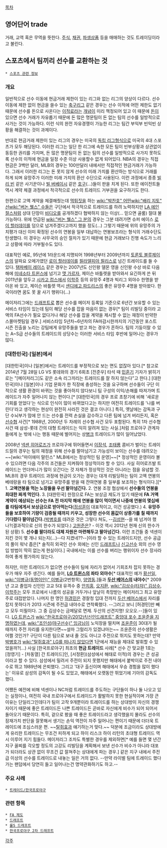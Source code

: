 [[목차]]
== 영어단어 trade ==
거래, 교역 혹은 무역을 뜻한다. [[주식]], [[채권]], [[파생상품]] 등을 매매하는 것도 트레이딩이라고 불린다. 

== 스포츠에서 팀끼리 선수를 교환하는 것 ==
 * [[스포츠 관련 정보]]

=== 개요 ===
일반적으로 선수 이동에 현금거래 제한이 있는 리그와 없는 리그의 양상이 다르다. 선수 이동에 제한 없이 현금을 쓸수 있는 [[축구]]리그 같은 경우는 선수 이적에 어떤 제한도 없기 때문에 선수를 돈으로 사온다는 [[이적료]]라는 [[개념]]이 미리 책정되어 있고 이 때문에 [[돈]]이 있으면 선수 거래가 자유롭기 때문에 돈 많은 명문팀이 돈 없는 팀의 선수를 일방적으로 사가는 것이 가능하다. 이런 식의 완전 자유경쟁이 가능한 리그는 팀간 부익부 빈익빈 상황을 해결하는 것이 과제이다. 

반대로 현금거래 제한이 있는 리그의 경우는 미국의 [[독립 리그]]형식으로 미국의 4대 스포츠가 모두 해당된다. 이러한 리그는 일단 한 리그에 속한 모든 팀이 빈부상황과 상관없이 동등한 권리를 가지며, 돈 많은 명문팀이 돈 없는 팀의 선수를 일방적으로 사가지 못하도록 선수의 이적에 현금을 일정 수준 이상 사용할수 없게 되어있다. NBA의 경우는 직접 현금은 3백만 달러, MLB의 경우는 100만달러 내에서만 직접적인 현금거래가 가능하다. 그래서 이러한 리그는 돈 못지 않게 선수의 미래 가치를 환산하는 방식으로 거래를 하게 되며 유망주가 이러한 미래 가치의 환산 수단으로 사용된다. 이런 과정에서 종종 [[빌리 빈]] 같은 사기꾼이나 [[빌 버베이시]] 같은 [[호구]](...)들이 판을 치게 된다. 또한 에이전트들 역시 계약 체결 과정에서 적극적으로 선수의 트레이드 거부권을 요구하기도 한다.

한편으로 고액 계약을 체결해줬는데 [[먹튀]]짓을 하는 [[wiki:"박찬호" 어떤 ]][[wiki:"배리 지토" 선]][[wiki:"버논 웰스" 수]]들은 구단에서 적극적으로 트레이드를 하려 노력하지만 [[LA 에인절스]]처럼 상대 단장이 [[비디오]]를 공개하겠다 협박하지 않는 이상(... 믿으면 골룸) 절대 불가능하다. 위에 언급된 [[wiki:"버논 웰스" 그 분]]의 경우는 그분 데려가면 슈퍼 에이스 [[로이 할러데이]]를 덤으로 넘겨주겠다고까지 했을 정도(...) 그렇기 때문에 위의 유망주의 가치평가 대신 이미 확정된 선수의 연봉을 일부 대납하는 연봉보조라는 형식의 거래수단도 탄생했다. 이 경우는 사무국의 승인 절차가 있기 때문에 현금 거래보다 진행 속도가 느리고 상황에 따라 거부될수도 있다.

대표적인 예로, 95년에 1라운드에 지명되어 1998년부터 2009년까지 [[토론토 블루제이스]]의 알파요 오메가였던 [[로이 할러데이]]를 [[필라델피아 필리스]]로 넘긴 트레이드를 들 수 있다.
[[탬파베이 레이스]] 같은 경우는 2007년도 신인왕 델몬 영을 신인왕 수상 바로 다음 해에 [[미네소타 트윈스]]에 넘기고 [[맷 가르자]], 제이슨 바틀렛을 받아와서 요긴하게 쓴 뒤 2011년을 앞두고 [[시카고 컵스]]에서 [[이학주]] 등의 유망주 4명과 빅리그 외야수 한명을 받아온 바 있고, 제이슨 바틀렛 역시 [[샌디에고 파드리스]]의 좋은 유망주 4명을 받아왔다. 한국이라면 꿈도 못 꿀 사기 행위다(...)

메이저리그에는 [[드래프트]]로 뽑은 선수를 메이저 등록일 기준으로 6년간 보유할 수 있는 서비스 타임이 있는데 팀이 해당 선수를 잡을 마음이 없는 경우[* 팀이 리빌딩 중이라 고액의 FA선수가 필요 없다거나 해당 선수를 잡을 계약을 제시할 수 없는 재정이 빈약한 스몰마켓팀일 경우.] 서비스타임 5년차~6년차의 FA마감시한까지의 기간동안 포스트 시즌 진출을 노리는 강팀에게 유망주들을 받고 파는 경우가 흔하다. 팀의 기둥이랄 수 있는 A~S급 선수들의 트레이드의 상당수는 이러한 서비스 타임 후반에 일어나는 경우가 많다.

=== [대한민국]·[일본]에서 ===
[대한민국]이나 [일본]에서는 트레이드를 부정적으로 보는 면도 없잖아 있다.[* 참고로 2014년 7월 28일 LG VS 롯데와의 경기 6회초 [전준우] 타석 때 [[민훈기]] 기자가 밝히기로는 "[메이저리그]도 같은 소속 리그끼리는 트레이드를 잘 하지 않는다"고 한다.] [대한민국]이나 [일본]이나 기업 문화가 한 직장에 충성하는 것을 요구하며 선수들이 구단 이적으로 생활 환경이 바뀌는 것을 좋아하지 않다보니 팀 구성의 이익/손해를 따져가며 트레이드가 자주 일어나지 않는 편이다.[* [대한민국]의 경우 프로 초창기에 비해 '새로운 기회를 얻었다'는 식으로 인식이 많이 바뀌었다고는 하지만 여전히 트레이드를 '나를 버린다'라고 생각하는 현상이 완전히 사라진 것은 결코 아니다.] 특히, 옛날에는 감독과 구단 수뇌부가 맘에 안 드는 선수를 전력 손실을 감수하고 다른 팀에 넘겨 버리든지, 혹은 [[선수협]] 사건[* 1988년, 2000년 두 차례의 선수협 사건 모두 포함된다. 특히 1차 선수협 사건 때 삼성-롯데 간의 대형 트레이드는 익히 알려져 있는 사실.]처럼 프로야구 관계자들에게 눈 밖에 나는 행동 때문에 벌어지는 상[[병크]] 트레이드가 많이 일어났었다.

2008년 [[넥센 히어로즈]]가 프로야구에 뛰어들면서 [[이장석]], [[조태룡]] 콤비가 벌이는 트레이드질의 경우는 팀의 재정을 위해 선수를 팔아넘기고 가능성이 보이는 선수를 데려오는 ~~[wiki:"마이애미 말린스" MLB에서는 정상적인 팀 운영]~~[* 정상적인 운영이라 볼 수 있으려면 다음 각주의 조건들은 지켜줘야 정상적이라 할 수 있다. 사실 히어로즈발 트레이드는 언더머니가 많이 오간다는 것 자체가 정상적인 것은 아니라는 점을 유념할 것. MLB의 경우 트레이드 과정에 현금이 오가는 경우는 대개 리빌딩하는 팀이 고액 연봉의 베테랑을 타 팀으로 넘기고 유망주를 받을 때 잔여연봉 중 일부를 보조하는 형식이다.][* 1. '''고액연봉을 먹는 노장들을 우선 팔아넘긴다.''' 2. 연봉 조정 협상에서 '''선수들의 연봉을 최대한 짜게 먹인다.''' 3. [대한민국] 한정으로 FA는 보상금 제도가 있기 때문에 '''FA 거액 계약이 예상되는 선수는 FA 전 마지막 해에 연봉을 많이 먹이면서 나중에 연봉의 몇십배를 타팀에게서 보상금으로 받아먹는다'''([[정성훈]]이 대표적이고, 이건 성공했다.) 4. '''유망주들을 보호하여 기량이 검증될 때까지 키우고, 성장한 선수의 몸값이 상종가를 칠 때까지 기다렸다 팔아넘긴다.'''([[박병호]]를 데려온 것은 그렇다 쳐도, --[[김성현]]--을 왜 넘겨야 했나?(결과적으로 신의 한수가 되었다.) [[고원준]]은? - 이것 역시 2012년 현재 신의 한수가 된 상황) 5. '''선수를 팔더라도 대체 자원은 마련해두고 팔아넘긴다.''' 이런 조건들 중 넥센이 지킨 것이 몇 개나 되는지(...)--다 지켰네??--]이라 할 수 있는 트레이드지만, 선수 공급의 풀이 워낙 좁은[* 솔직히 외국인 선수 외에는 신인 [[드래프트]]나 [[신고선수]] 외의 선수 영입 방법이 딱히 없는게 현실이다.] 국내에서는 이를 선수를 버리는 행위이자 선수 장사라 하여 좋게 평가하지 않는다.

하지만, 이런 트레이드가 없으면 선수들이 팀에 자리가 없어서 기회조차 잡지 못하는 경우가 매우 자주 생긴다. 예를 들어, '''[[LG 트윈스]]의 좌타 외야수'''[* 대표적인 예가 [[황선일]], [[wiki:"이병규(동명이인)" 이병규]](2번항목), [[양영동]].]들과 '''[[두산 베어스]]의 내야수'''[* 2009년 고교 졸업자 신인인 고교 5대 유격수 중 [[안치홍]], [[오지환]], [[wiki:"김상수(타자)" 김상수]], [[이학주]]는 모두 프로에서 나름의 성공을 거두거나 앞날이 촉망받는 메이저리그 최고 유망주로 대접받았다. 나머지 한 명인 [[허경민]]은 경찰청 입대 전까지 [[두산 베어스]]에서 자리를 잡지 못하다가 2013 시즌에 주전급 내야수로 연착륙했다. --그러고 보니 [허경민]만 빼고 모두 미필이다. 그 중 김상수는 금메달로 면제. 두산의 선견지명! 오오오.--]들이 있다. [[LG 트윈스]]가 [[wiki:"한국프로야구/2012년/신인드래프트" 중앙대 포수 조윤준을 지명]]하였는데, [[wiki:"조인성(야구선수)" 잉금님]]이 노익장을 떨치며 [[조윤준]]이 30대가 될 때까지 주전 자리를 유지한다면~~설마 그럴리가 있겠냐마는~~ 조윤준의 선수생활은 어쩔 것인가? 구단이 다른 팀으로 보내 줄 것도 아니고 주전으로 뛰지도 못하는데? 만약 [[박병호]]가 [[wiki:"탈쥐효과" LG를 떠나지 않았다면]] 1군에서 재능을 제대로 발휘할 수 있었을까?(...) 사실 [한국프로야구] 최초의 '''현금 트레이드''' 사례[* 선수 간 맞교환 1호는 [정영기] - [차동열] 간 트레이드]인, [서정환](삼성에서 해태로 이적)의 경우는 큰 성공이라고 할 수 있다. 삼성에서 밀려서 주전이 되지 못했지만 해태에서 붙박이로 주전 내야수로 뛰고 1989년에 은퇴했다. 그리고 '대구 출신이며 해태에서 우승 경험을 많이 했다는' 이유로 삼성의 감독이 될 수도 있었고, 해태에서 오랫동안 뛰었기에 기아의 감독도 했다.

어쨌든 예전에 비해 넥센이나 NC처럼 트레이드를 주도하는 구단들이 하나 둘 나오고 있는 실정이나, 여전히 국내 프로야구에서 트레이드가 활발하지 못한 현실적이며 가장 큰 이유는 단일리그인데다가 팀이 고작 9개뿐이라 트레이드를 하는 상대방이 자신의 경쟁자이기 때문에 좋은 트레이드든 나쁜 트레이드든 곧바로 자신에게 비수가 되어 되어서 돌아오기 때문이다. 특히, 겉으로 봤을 때 좋은 트레이드라고 생각했을지 몰라도 선수의 잠재가치 판단을 잘못해서 생기는 손익 역전이 자주 일어나는 편이기 때문에 더더욱 트레이드에 조심스러운 편. ~~[[탈쥐효과]] 얘기하는거 맞다.~~ 덕분에 조금이라도 상대방에게 유리한 트레이드는 무조건 피하게 되고 하이 리스크 하이 리턴의 초대형 트레이드 역시 이루어 지기 힘들다. 메이저리그 조차도 특별한 경우를 제외하면[* 예를 들면 몇 년간 지구 꼴찌를 각오할 정도의 고강도 리빌딩을 계획해서 보낸 선수가 비수가 아니라 대포가 되더라도 상관 없이 무조건 값 잘쳐주는 상대에게 파는 경우.] 같은 지구 내에서 주전급 이상의 선수를 트레이드로 내놓는 일은 거의 없다. --만약 라이벌 팀에 트레이드 했다가는 팬덤에서 당연히 들고 일어나는건 명약관화하기도 하고.--
=== 주요 사례 ===
 * [[트레이드/한국프로야구]]

=== 관련 항목 ===
 * [[FA 제도]]
 * [[드래프트]]
 * [[룰5 드래프트]]
 * [[한국프로야구 2차 드래프트]]

[[각주]]
